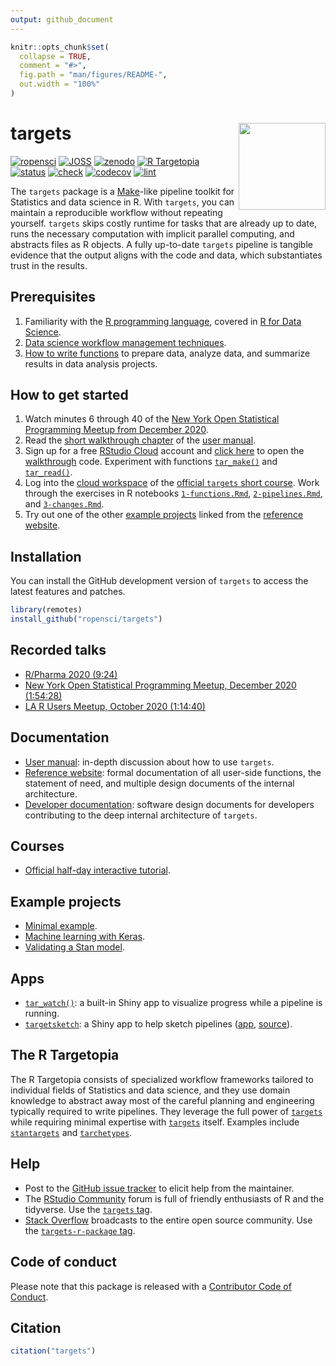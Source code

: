 ```yaml
---
output: github_document
---
```


```r
knitr::opts_chunk$set(
  collapse = TRUE,
  comment = "#>",
  fig.path = "man/figures/README-",
  out.width = "100%"
)
```

# targets <img src='man/figures/logo.png' align="right" height="139"/>

[![ropensci](https://badges.ropensci.org/401_status.svg)](https://github.com/ropensci/software-review/issues/401)
[![JOSS](https://joss.theoj.org/papers/10.21105/joss.02959/status.svg)](https://doi.org/10.21105/joss.02959)
[![zenodo](https://zenodo.org/badge/200093430.svg)](https://zenodo.org/badge/latestdoi/200093430)
[![R Targetopia](https://img.shields.io/badge/R_Targetopia-member-blue?style=flat&labelColor=gray)](https://wlandau.github.io/targetopia/)
<!--[![cran](http://www.r-pkg.org/badges/version/targets)](https://cran.r-project.org/package=targets)-->
[![status](https://www.repostatus.org/badges/latest/active.svg)](https://www.repostatus.org/#active)
[![check](https://github.com/ropensci/targets/workflows/check/badge.svg)](https://github.com/ropensci/targets/actions?query=workflow%3Acheck)
[![codecov](https://codecov.io/gh/ropensci/targets/branch/main/graph/badge.svg?token=3T5DlLwUVl)](https://codecov.io/gh/ropensci/targets)
[![lint](https://github.com/ropensci/targets/workflows/lint/badge.svg)](https://github.com/ropensci/targets/actions?query=workflow%3Alint)

The `targets` package is a [Make](https://www.gnu.org/software/make/)-like pipeline toolkit for Statistics and data science in R. With `targets`, you can maintain a reproducible workflow without repeating yourself. `targets` skips costly runtime for tasks that are already up to date, runs the necessary computation with implicit parallel computing, and abstracts files as R objects. A fully up-to-date `targets` pipeline is tangible evidence that the output aligns with the code and data, which substantiates trust in the results.

## Prerequisites

1. Familiarity with the [R programming language](https://www.r-project.org/), covered in [R for Data Science](https://r4ds.had.co.nz/).
1. [Data science workflow management techniques](https://rstats.wtf/index.html).
1. [How to write functions](https://r4ds.had.co.nz/functions.html) to prepare data, analyze data, and summarize results in data analysis projects.

## How to get started

1. Watch minutes 6 through 40 of the [New York Open Statistical Programming Meetup from December 2020](https://youtu.be/Gqn7Xn4d5NI).
1. Read the [short walkthrough chapter](https://books.ropensci.org/targets/walkthrough.html) of the [user manual](https://books.ropensci.org/targets/).
1. Sign up for a free [RStudio Cloud](https://rstudio.cloud) account and [click here](https://rstudio.cloud/project/1430691) to open the [walkthrough](https://books.ropensci.org/targets/walkthrough.html) code. Experiment with functions [`tar_make()`](https://docs.ropensci.org/targets/reference/tar_make.html) and [`tar_read()`](https://docs.ropensci.org/targets/reference/tar_read.html).
1. Log into the [cloud workspace](https://rstudio.cloud/project/1699460) of the [official `targets` short course](https://github.com/wlandau/targets-tutorial/blob/main/README.md). Work through the exercises in R notebooks [`1-functions.Rmd`](https://github.com/wlandau/targets-tutorial/blob/main/1-functions.Rmd), [`2-pipelines.Rmd`](https://github.com/wlandau/targets-tutorial/blob/main/2-pipelines.Rmd), and [`3-changes.Rmd`](https://github.com/wlandau/targets-tutorial/blob/main/3-changes.Rmd).
1. Try out one of the other [example projects](https://docs.ropensci.org/targets/index.html#example-projects) linked from the [reference website](https://docs.ropensci.org/targets/index.html#example-projects).

## Installation

You can install the GitHub development version of `targets` to access the latest features and patches.

```r
library(remotes)
install_github("ropensci/targets")
```

## Recorded talks

* [R/Pharma 2020 (9:24)](https://www.youtube.com/watch?v=GRqKJBaC5g4&list=PLMtxz1fUYA5C0YflXsR8EEAQXfjntlV1H&index=6)
* [New York Open Statistical Programming Meetup, December 2020 (1:54:28)](https://youtu.be/Gqn7Xn4d5NI)
* [LA R Users Meetup, October 2020 (1:14:40)](https://www.youtube.com/watch?v=Qq25BUxpJu4)

## Documentation

* [User manual](https://books.ropensci.org/targets): in-depth discussion about how to use `targets`.
* [Reference website](https://docs.ropensci.org/targets/): formal documentation of all user-side functions, the statement of need, and multiple design documents of the internal architecture.
* [Developer documentation](https://books.ropensci.org/targets-design): software design documents for developers contributing to the deep internal architecture of `targets`.

## Courses

* [Official half-day interactive tutorial](https://github.com/wlandau/targets-tutorial).

## Example projects

* [Minimal example](https://github.com/wlandau/targets-minimal).
* [Machine learning with Keras](https://github.com/wlandau/targets-keras).
* [Validating a Stan model](https://github.com/wlandau/targets-stan).

## Apps

* [`tar_watch()`](https://docs.ropensci.org/targets/reference/tar_watch.html): a built-in Shiny app to visualize progress while a pipeline is running.
* [`targetsketch`](https://wlandau.shinyapps.io/targetsketch): a Shiny app to help sketch pipelines ([app](https://wlandau.shinyapps.io/targetsketch), [source](https://github.com/wlandau/targetsketch)).

## The R Targetopia

The R Targetopia consists of specialized workflow frameworks tailored to individual fields of Statistics and data science, and they use domain knowledge to abstract away most of the careful planning and engineering typically required to write pipelines. They leverage the full power of [`targets`](https://github.com/ropensci/targets) while requiring minimal expertise with [`targets`](https://github.com/ropensci/targets) itself. Examples include [`stantargets`](https://github.com/wlandau/stantargets) and [`tarchetypes`](https://docs.ropensci.org/tarchetypes).

## Help

* Post to the [GitHub issue tracker](https://github.com/ropensci/targets/issues) to elicit help from the maintainer.
* The [RStudio Community](https://community.rstudio.com/) forum is full of friendly enthusiasts of R and the tidyverse. Use the [`targets` tag](https://community.rstudio.com/tag/targets).
* [Stack Overflow](https://stackoverflow.com/) broadcasts to the entire open source community. Use the [`targets-r-package` tag](https://stackoverflow.com/questions/tagged/targets-r-package).

## Code of conduct

Please note that this package is released with a [Contributor Code of Conduct](https://ropensci.org/code-of-conduct/).

## Citation

```r
citation("targets")
```
